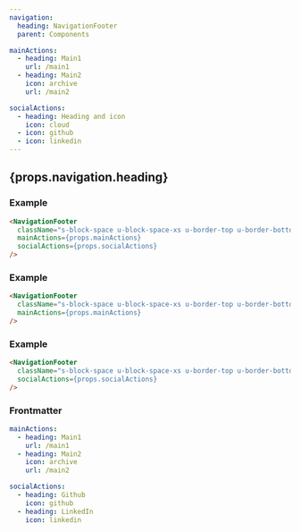 ```yaml
---
navigation:
  heading: NavigationFooter
  parent: Components

mainActions:
  - heading: Main1
    url: /main1
  - heading: Main2
    icon: archive
    url: /main2

socialActions:
  - heading: Heading and icon
    icon: cloud
  - icon: github
  - icon: linkedin
---
```


## {props.navigation.heading}
### Example
```html
<NavigationFooter
  className="s-block-space u-block-space-xs u-border-top u-border-bottom"
  mainActions={props.mainActions}
  socialActions={props.socialActions}
/>
```
<NavigationFooter
  className="s-block-space u-block-space-xs u-border-top u-border-bottom"
  mainActions={props.mainActions}
  socialActions={props.socialActions}
/>

### Example
```html
<NavigationFooter
  className="s-block-space u-block-space-xs u-border-top u-border-bottom"
  mainActions={props.mainActions}
/>
```
<NavigationFooter
  className="s-block-space u-block-space-xs u-border-top u-border-bottom"
  mainActions={props.mainActions}
/>

### Example
```html
<NavigationFooter
  className="s-block-space u-block-space-xs u-border-top u-border-bottom"
  socialActions={props.socialActions}
/>
```
<NavigationFooter
  className="s-block-space u-block-space-xs u-border-top u-border-bottom"
  socialActions={props.socialActions}
/>

### Frontmatter
```yaml
mainActions:
  - heading: Main1
    url: /main1
  - heading: Main2
    icon: archive
    url: /main2

socialActions:
  - heading: Github
    icon: github
  - heading: LinkedIn
    icon: linkedin
```
